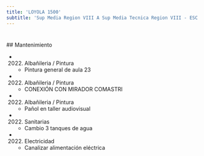 ```yaml
---
title: 'LOYOLA 1500'
subtitle: 'Sup Media Region VIII A Sup Media Tecnica Region VIII - ESC. TEC. N° 34 ING. ENRIQUE MARTIN HERMITTE'
---
```


#


 ## Mantenimiento

*  (2022) Albañileria / Pintura 
    + Pintura general de aula 23

*  (2022) Albañileria / Pintura 
    + CONEXIÓN CON MIRADOR COMASTRI

*  (2022) Albañileria / Pintura 
    + Pañol en taller audiovisual

*  (2022) Sanitarias 
    + Cambio 3 tanques de agua

*  (2022) Electricidad 
    + Canalizar alimentación eléctrica



